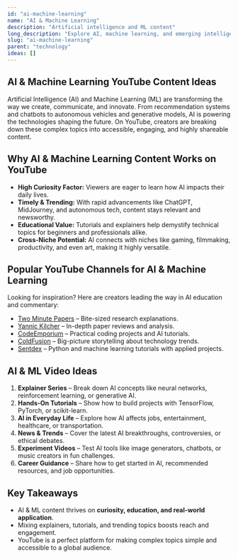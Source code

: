 ```yaml
---
id: "ai-machine-learning"
name: "AI & Machine Learning"
description: "Artificial intelligence and ML content"
long_description: "Explore AI, machine learning, and emerging intelligent technologies"
slug: "ai-machine-learning"
parent: "technology"
ideas: []
---
```


## AI & Machine Learning YouTube Content Ideas

Artificial Intelligence (AI) and Machine Learning (ML) are transforming the way we create, communicate, and innovate. From recommendation systems and chatbots to autonomous vehicles and generative models, AI is powering the technologies shaping the future. On YouTube, creators are breaking down these complex topics into accessible, engaging, and highly shareable content.

## Why AI & Machine Learning Content Works on YouTube

- **High Curiosity Factor:** Viewers are eager to learn how AI impacts their daily lives.  
- **Timely & Trending:** With rapid advancements like ChatGPT, MidJourney, and autonomous tech, content stays relevant and newsworthy.  
- **Educational Value:** Tutorials and explainers help demystify technical topics for beginners and professionals alike.  
- **Cross-Niche Potential:** AI connects with niches like gaming, filmmaking, productivity, and even art, making it highly versatile.  

## Popular YouTube Channels for AI & Machine Learning

Looking for inspiration? Here are creators leading the way in AI education and commentary:  
- [Two Minute Papers](https://www.youtube.com/@TwoMinutePapers) – Bite-sized research explanations.  
- [Yannic Kilcher](https://www.youtube.com/@YannicKilcher) – In-depth paper reviews and analysis.  
- [CodeEmporium](https://www.youtube.com/@CodeEmporium) – Practical coding projects and AI tutorials.  
- [ColdFusion](https://www.youtube.com/@ColdFusion) – Big-picture storytelling about technology trends.  
- [Sentdex](https://www.youtube.com/@sentdex) – Python and machine learning tutorials with applied projects.  

## AI & ML Video Ideas

1. **Explainer Series** – Break down AI concepts like neural networks, reinforcement learning, or generative AI.  
2. **Hands-On Tutorials** – Show how to build projects with TensorFlow, PyTorch, or scikit-learn.  
3. **AI in Everyday Life** – Explore how AI affects jobs, entertainment, healthcare, or transportation.  
4. **News & Trends** – Cover the latest AI breakthroughs, controversies, or ethical debates.  
5. **Experiment Videos** – Test AI tools like image generators, chatbots, or music creators in fun challenges.  
6. **Career Guidance** – Share how to get started in AI, recommended resources, and job opportunities.  

## Key Takeaways

- AI & ML content thrives on **curiosity, education, and real-world application**.  
- Mixing explainers, tutorials, and trending topics boosts reach and engagement.  
- YouTube is a perfect platform for making complex topics simple and accessible to a global audience.  